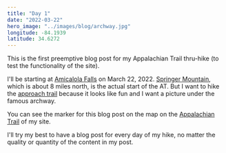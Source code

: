 ```yaml
---
title: "Day 1"
date: "2022-03-22"
hero_image: "../images/blog/archway.jpg"
longitude: -84.1939
latitude: 34.6272
---
```


This is the first preemptive blog post for my Appalachian Trail thru-hike (to test the functionality of the site).

I'll be starting at [Amicalola Falls](https://en.wikipedia.org/wiki/Amicalola_Falls_State_Park) on March 22, 2022. [Springer Mountain](https://en.wikipedia.org/wiki/Springer_Mountain), which is about 8 miles north, is the actual start of the AT. But I want to hike the [approach trail](https://appalachiantrail.org/official-blog/14-reasons-to-start-your-northbound-thru-hike-at-amicalola-falls-state-park/) because it looks like fun and I want a picture under the famous archway.

You can see the marker for this blog post on the map on the [Appalachian Trail](/appalachian_trail) of my site.

I'll try my best to have a blog post for every day of my hike, no matter the quality or quantity of the content in my post.
